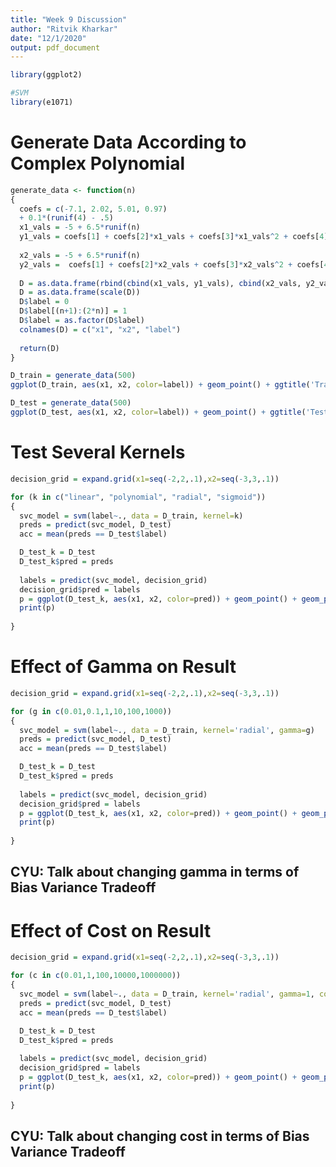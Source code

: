 ---
title: "Week 9 Discussion"
author: "Ritvik Kharkar"
date: "12/1/2020"
output: pdf_document
---

```{r}
library(ggplot2)

#SVM
library(e1071)
```

# Generate Data According to Complex Polynomial

```{r}
generate_data <- function(n)
{
  coefs = c(-7.1, 2.02, 5.01, 0.97)
  + 0.1*(runif(4) - .5)
  x1_vals = -5 + 6.5*runif(n)
  y1_vals = coefs[1] + coefs[2]*x1_vals + coefs[3]*x1_vals^2 + coefs[4]*x1_vals^3 + 10*(runif(n)-.2)
  
  x2_vals = -5 + 6.5*runif(n)
  y2_vals =  coefs[1] + coefs[2]*x2_vals + coefs[3]*x2_vals^2 + coefs[4]*x2_vals^3 - 10*(runif(n)-.2)
  
  D = as.data.frame(rbind(cbind(x1_vals, y1_vals), cbind(x2_vals, y2_vals)))
  D = as.data.frame(scale(D))
  D$label = 0
  D$label[(n+1):(2*n)] = 1
  D$label = as.factor(D$label)
  colnames(D) = c("x1", "x2", "label")
  
  return(D)
}

D_train = generate_data(500)
ggplot(D_train, aes(x1, x2, color=label)) + geom_point() + ggtitle('Training Data')

D_test = generate_data(500)
ggplot(D_test, aes(x1, x2, color=label)) + geom_point() + ggtitle('Testing Data')
```

# Test Several Kernels

```{r}
decision_grid = expand.grid(x1=seq(-2,2,.1),x2=seq(-3,3,.1))

for (k in c("linear", "polynomial", "radial", "sigmoid"))
{
  svc_model = svm(label~., data = D_train, kernel=k)
  preds = predict(svc_model, D_test)
  acc = mean(preds == D_test$label)

  D_test_k = D_test
  D_test_k$pred = preds
  
  labels = predict(svc_model, decision_grid)
  decision_grid$pred = labels
  p = ggplot(D_test_k, aes(x1, x2, color=pred)) + geom_point() + geom_point(data=decision_grid, pch=20, cex=0.3) + ggtitle(paste(k,'kernel - Accuracy=',acc))
  print(p)
  
}
```

# Effect of Gamma on Result

```{r}
decision_grid = expand.grid(x1=seq(-2,2,.1),x2=seq(-3,3,.1))

for (g in c(0.01,0.1,1,10,100,1000))
{
  svc_model = svm(label~., data = D_train, kernel='radial', gamma=g)
  preds = predict(svc_model, D_test)
  acc = mean(preds == D_test$label)

  D_test_k = D_test
  D_test_k$pred = preds
  
  labels = predict(svc_model, decision_grid)
  decision_grid$pred = labels
  p = ggplot(D_test_k, aes(x1, x2, color=pred)) + geom_point() + geom_point(data=decision_grid, pch=20, cex=0.3) + ggtitle(paste('Gamma=',g,' Accuracy=',acc))
  print(p)
  
}
```

## CYU: Talk about changing gamma in terms of Bias Variance Tradeoff

# Effect of Cost on Result

```{r}
decision_grid = expand.grid(x1=seq(-2,2,.1),x2=seq(-3,3,.1))

for (c in c(0.01,1,100,10000,1000000))
{
  svc_model = svm(label~., data = D_train, kernel='radial', gamma=1, cost=c)
  preds = predict(svc_model, D_test)
  acc = mean(preds == D_test$label)

  D_test_k = D_test
  D_test_k$pred = preds
  
  labels = predict(svc_model, decision_grid)
  decision_grid$pred = labels
  p = ggplot(D_test_k, aes(x1, x2, color=pred)) + geom_point() + geom_point(data=decision_grid, pch=20, cex=0.3) + ggtitle(paste('Cost=',c,' Accuracy=',acc))
  print(p)
  
}
```

## CYU: Talk about changing cost in terms of Bias Variance Tradeoff